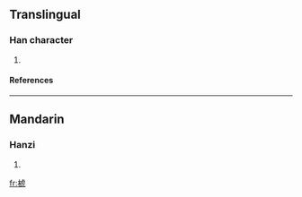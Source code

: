 ==Translingual==
===Han character===
{{Han char|rn=75|rad=木|as=08|sn=12|four=|canj=木卜心弓 (DYPN), 木卜心山 (DYPU)}}
# {{defn|Han|sort=木08}}
====References====
{{Han ref|kx=0535.170|dkj=15005|hdz=21231.040|uh=6903|ud=26883}}

----
==Mandarin==
===Hanzi===
{{cmn-hanzi|pin=[[háo]] ([[hao2]])|wg=hao<sup>2</sup>}}
# {{defn|Mandarin}}

[[fr:椃]]